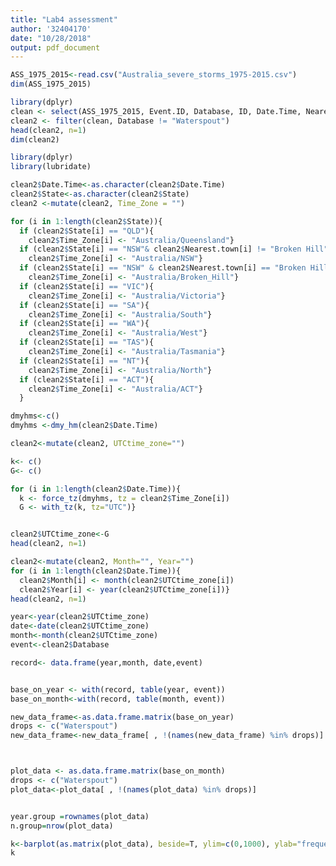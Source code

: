 ```yaml
---
title: "Lab4 assessment"
author: '32404170'
date: "10/28/2018"
output: pdf_document
---
```


```r
ASS_1975_2015<-read.csv("Australia_severe_storms_1975-2015.csv")
dim(ASS_1975_2015)
```

```r
library(dplyr)
clean <- select(ASS_1975_2015, Event.ID, Database, ID, Date.Time, Nearest.town, State, Latitude, Longitude)
clean2 <- filter(clean, Database != "Waterspout")
head(clean2, n=1)
dim(clean2)

```

```r
library(dplyr)
library(lubridate)

clean2$Date.Time<-as.character(clean2$Date.Time)
clean2$State<-as.character(clean2$State)
clean2 <-mutate(clean2, Time_Zone = "")

for (i in 1:length(clean2$State)){
  if (clean2$State[i] == "QLD"){
    clean2$Time_Zone[i] <- "Australia/Queensland"}
  if (clean2$State[i] == "NSW"& clean2$Nearest.town[i] != "Broken Hill"){
    clean2$Time_Zone[i] <- "Australia/NSW"}
  if (clean2$State[i] == "NSW" & clean2$Nearest.town[i] == "Broken Hill"){
    clean2$Time_Zone[i] <- "Australia/Broken_Hill"}
  if (clean2$State[i] == "VIC"){
    clean2$Time_Zone[i] <- "Australia/Victoria"}
  if (clean2$State[i] == "SA"){
    clean2$Time_Zone[i] <- "Australia/South"}
  if (clean2$State[i] == "WA"){
    clean2$Time_Zone[i] <- "Australia/West"}
  if (clean2$State[i] == "TAS"){
    clean2$Time_Zone[i] <- "Australia/Tasmania"}
  if (clean2$State[i] == "NT"){
    clean2$Time_Zone[i] <- "Australia/North"}
  if (clean2$State[i] == "ACT"){
    clean2$Time_Zone[i] <- "Australia/ACT"}
  }  

```


```r
dmyhms<-c()
dmyhms <-dmy_hm(clean2$Date.Time)

clean2<-mutate(clean2, UTCtime_zone="")

k<- c()
G<- c()

for (i in 1:length(clean2$Date.Time)){
  k <- force_tz(dmyhms, tz = clean2$Time_Zone[i])
  G <- with_tz(k, tz="UTC")}


clean2$UTCtime_zone<-G
head(clean2, n=1)


```


```r

clean2<-mutate(clean2, Month="", Year="")
for (i in 1:length(clean2$Date.Time)){
  clean2$Month[i] <- month(clean2$UTCtime_zone[i])
  clean2$Year[i] <- year(clean2$UTCtime_zone[i])}
head(clean2, n=1)
```


```r

year<-year(clean2$UTCtime_zone)
date<-date(clean2$UTCtime_zone)
month<-month(clean2$UTCtime_zone)
event<-clean2$Database 

record<- data.frame(year,month, date,event)


base_on_year <- with(record, table(year, event))
base_on_month<-with(record, table(month, event))

new_data_frame<-as.data.frame.matrix(base_on_year) 
drops <- c("Waterspout")
new_data_frame<-new_data_frame[ , !(names(new_data_frame) %in% drops)]



plot_data <- as.data.frame.matrix(base_on_month)
drops <- c("Waterspout")
plot_data<-plot_data[ , !(names(plot_data) %in% drops)]


year.group =rownames(plot_data)
n.group=nrow(plot_data)

k<-barplot(as.matrix(plot_data), beside=T, ylim=c(0,1000), ylab="frequency")
k

```